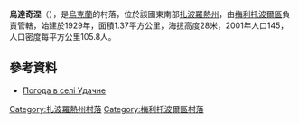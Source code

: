 {{coord|46|49|16|N|35|14|31|E|scale:100000|display=title}}

'''烏達奇涅'''（{{lang-uk|Удачне}}），是[[烏克蘭|烏克蘭]]的村落，位於該國東南部[[扎波羅熱州|扎波羅熱州]]，由[[梅利托波爾區|梅利托波爾區]]負責管轄，始建於1929年，面積1.37平方公里，海拔高度28米，2001年人口145，人口密度每平方公里105.8人。

==參考資料==
* [http://weather.in.ua/ua/zaporozhskaja/26759 Погода в селі Удачне] {{Wayback|url=http://weather.in.ua/ua/zaporozhskaja/26759 |date=20160305100121 }}

[[Category:扎波羅熱州村落|Category:扎波羅熱州村落]]
[[Category:梅利托波爾區村落|Category:梅利托波爾區村落]]


{{Zaporizhia-geo-stub}}